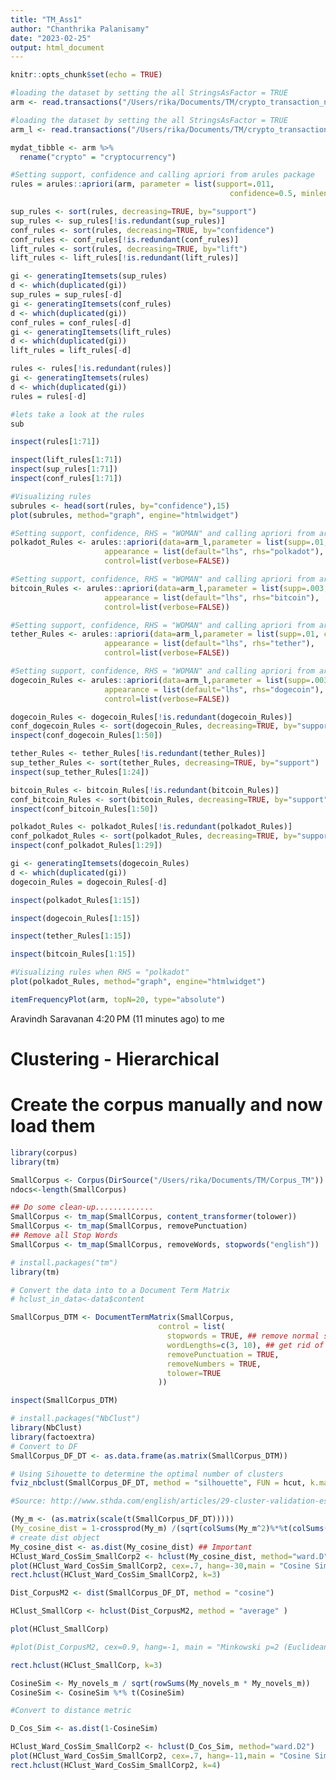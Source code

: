 ```yaml
---
title: "TM_Ass1"
author: "Chanthrika Palanisamy"
date: "2023-02-25"
output: html_document
---
```


```r
knitr::opts_chunk$set(echo = TRUE)
```

```r
#loading the dataset by setting the all StringsAsFactor = TRUE
arm <- read.transactions("/Users/rika/Documents/TM/crypto_transaction_nolabel.csv",  rm.duplicates = TRUE, format = "basket", sep = ",")
```

```r
#loading the dataset by setting the all StringsAsFactor = TRUE
arm_l <- read.transactions("/Users/rika/Documents/TM/crypto_transaction.csv",  rm.duplicates = TRUE, format = "basket", sep = ",")
```

```r
mydat_tibble <- arm %>% 
  rename("crypto" = "cryptocurrency")
```


```r
#Setting support, confidence and calling apriori from arules package
rules = arules::apriori(arm, parameter = list(support=.011, 
                                                 confidence=0.5, minlen=2))
```



```r
sup_rules <- sort(rules, decreasing=TRUE, by="support")
sup_rules <- sup_rules[!is.redundant(sup_rules)]
conf_rules <- sort(rules, decreasing=TRUE, by="confidence")
conf_rules <- conf_rules[!is.redundant(conf_rules)]
lift_rules <- sort(rules, decreasing=TRUE, by="lift")
lift_rules <- lift_rules[!is.redundant(lift_rules)]
```

```r
gi <- generatingItemsets(sup_rules)
d <- which(duplicated(gi))
sup_rules = sup_rules[-d]
gi <- generatingItemsets(conf_rules)
d <- which(duplicated(gi))
conf_rules = conf_rules[-d]
gi <- generatingItemsets(lift_rules)
d <- which(duplicated(gi))
lift_rules = lift_rules[-d]
```

```r
rules <- rules[!is.redundant(rules)]
gi <- generatingItemsets(rules)
d <- which(duplicated(gi))
rules = rules[-d]
```


```r
#lets take a look at the rules
sub
``` 

```r
inspect(rules[1:71])
```
```r
inspect(lift_rules[1:71])
inspect(sup_rules[1:71])
inspect(conf_rules[1:71])
```



```r
#Visualizing rules
subrules <- head(sort(rules, by="confidence"),15)
plot(subrules, method="graph", engine="htmlwidget")

```


```r
#Setting support, confidence, RHS = "WOMAN" and calling apriori from arules package
polkadot_Rules <- arules::apriori(data=arm_l,parameter = list(supp=.01, conf=.5, minlen=2),
                     appearance = list(default="lhs", rhs="polkadot"),
                     control=list(verbose=FALSE))
```

```r
#Setting support, confidence, RHS = "WOMAN" and calling apriori from arules package
bitcoin_Rules <- arules::apriori(data=arm_l,parameter = list(supp=.003, conf=.05, minlen=2),
                     appearance = list(default="lhs", rhs="bitcoin"),
                     control=list(verbose=FALSE))
```

```r
#Setting support, confidence, RHS = "WOMAN" and calling apriori from arules package
tether_Rules <- arules::apriori(data=arm_l,parameter = list(supp=.01, conf=.05, minlen=2),
                     appearance = list(default="lhs", rhs="tether"),
                     control=list(verbose=FALSE))
```

```r
#Setting support, confidence, RHS = "WOMAN" and calling apriori from arules package
dogecoin_Rules <- arules::apriori(data=arm_l,parameter = list(supp=.003, conf=.05, minlen=2),
                     appearance = list(default="lhs", rhs="dogecoin"),
                     control=list(verbose=FALSE))
```

```r
dogecoin_Rules <- dogecoin_Rules[!is.redundant(dogecoin_Rules)]
conf_dogecoin_Rules <- sort(dogecoin_Rules, decreasing=TRUE, by="support")
inspect(conf_dogecoin_Rules[1:50])
```

```r
tether_Rules <- tether_Rules[!is.redundant(tether_Rules)]
sup_tether_Rules <- sort(tether_Rules, decreasing=TRUE, by="support")
inspect(sup_tether_Rules[1:24])
```

```r
bitcoin_Rules <- bitcoin_Rules[!is.redundant(bitcoin_Rules)]
conf_bitcoin_Rules <- sort(bitcoin_Rules, decreasing=TRUE, by="support")
inspect(conf_bitcoin_Rules[1:50])
```


```r
polkadot_Rules <- polkadot_Rules[!is.redundant(polkadot_Rules)]
conf_polkadot_Rules <- sort(polkadot_Rules, decreasing=TRUE, by="support")
inspect(conf_polkadot_Rules[1:29])
```


```r

gi <- generatingItemsets(dogecoin_Rules)
d <- which(duplicated(gi))
dogecoin_Rules = dogecoin_Rules[-d]
```



```r
inspect(polkadot_Rules[1:15])
```
```r
inspect(dogecoin_Rules[1:15])
```
```r
inspect(tether_Rules[1:15])
```
```r
inspect(bitcoin_Rules[1:15])
```

```r
#Visualizing rules when RHS = "polkadot"
plot(polkadot_Rules, method="graph", engine="htmlwidget")
```


```r
itemFrequencyPlot(arm, topN=20, type="absolute")
```


Aravindh Saravanan
4:20 PM (11 minutes ago)
to me

# Clustering - Hierarchical

# Create the corpus manually and now load them
```r
library(corpus)
library(tm)

SmallCorpus <- Corpus(DirSource("/Users/rika/Documents/TM/Corpus_TM"))
ndocs<-length(SmallCorpus)

## Do some clean-up.............
SmallCorpus <- tm_map(SmallCorpus, content_transformer(tolower))
SmallCorpus <- tm_map(SmallCorpus, removePunctuation)
## Remove all Stop Words
SmallCorpus <- tm_map(SmallCorpus, removeWords, stopwords("english"))
```

```r
# install.packages("tm")
library(tm)

# Convert the data into to a Document Term Matrix
# hclust_in_data<-data$content

SmallCorpus_DTM <- DocumentTermMatrix(SmallCorpus,
                                 control = list(
                                   stopwords = TRUE, ## remove normal stopwords
                                   wordLengths=c(3, 10), ## get rid of words of len 2 or smaller or larger than15
                                   removePunctuation = TRUE,
                                   removeNumbers = TRUE,
                                   tolower=TRUE
                                 ))

inspect(SmallCorpus_DTM)
```


```r
# install.packages("NbClust")
library(NbClust)
library(factoextra)
# Convert to DF
SmallCorpus_DF_DT <- as.data.frame(as.matrix(SmallCorpus_DTM))

# Using Sihouette to determine the optimal number of clusters
fviz_nbclust(SmallCorpus_DF_DT, method = "silhouette", FUN = hcut, k.max = 3)

#Source: http://www.sthda.com/english/articles/29-cluster-validation-essentials/96-determiningthe-optimal-number-of-clusters-3-must-know-methods/#:~:text=fviz_nbclust()%20function%20%5Bin%20factoextra,)%2C%20CLARA%2C%20HCUT%5D
```


```r
(My_m <- (as.matrix(scale(t(SmallCorpus_DF_DT)))))
(My_cosine_dist = 1-crossprod(My_m) /(sqrt(colSums(My_m^2)%*%t(colSums(My_m^2)))))
# create dist object
My_cosine_dist <- as.dist(My_cosine_dist) ## Important
HClust_Ward_CosSim_SmallCorp2 <- hclust(My_cosine_dist, method="ward.D")
plot(HClust_Ward_CosSim_SmallCorp2, cex=.7, hang=-30,main = "Cosine Sim")
rect.hclust(HClust_Ward_CosSim_SmallCorp2, k=3)


```


```r
Dist_CorpusM2 <- dist(SmallCorpus_DF_DT, method = "cosine")

HClust_SmallCorp <- hclust(Dist_CorpusM2, method = "average" )

plot(HClust_SmallCorp)

#plot(Dist_CorpusM2, cex=0.9, hang=-1, main = "Minkowski p=2 (Euclidean)")

rect.hclust(HClust_SmallCorp, k=3)
```


```r

CosineSim <- My_novels_m / sqrt(rowSums(My_novels_m * My_novels_m))
CosineSim <- CosineSim %*% t(CosineSim)

#Convert to distance metric

D_Cos_Sim <- as.dist(1-CosineSim)

HClust_Ward_CosSim_SmallCorp2 <- hclust(D_Cos_Sim, method="ward.D2")
plot(HClust_Ward_CosSim_SmallCorp2, cex=.7, hang=-11,main = "Cosine Sim")
rect.hclust(HClust_Ward_CosSim_SmallCorp2, k=4)

```


```r
```
